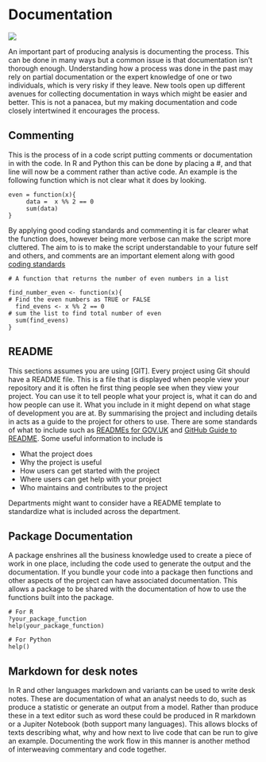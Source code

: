 # Documentation

![](static/commenting.jpg)


An important part of producing analysis is documenting the process. This can be done in many ways but a common issue is that documentation isn't thorough enough.  Understanding how a process was done in the past may rely on partial documentation or the expert knowledge of one or two individuals, which is very risky if they leave. New tools open up different avenues for collecting documentation in ways which might be easier and better. This is not a panacea, but my making documentation and code closely intertwined it encourages the process.

## Commenting
This is the process of in a code script putting comments or documentation in with the code. In R and Python this can be done by placing a #, and that line will now be a comment rather than active code. An example is the following function which is not clear what it does by looking.

```
even = function(x){
     data =  x %% 2 == 0
     sum(data)
}

```
By applying good coding standards and commenting it is far clearer what the function does, however being more verbose can make the script more cluttered. The aim to is to make the script understandable to your future self and others, and comments are an important element along with good [coding standards](Coding_Guidelines)

```
# A function that returns the number of even numbers in a list

find_number_even <- function(x){
# Find the even numbers as TRUE or FALSE
  find_evens <- x %% 2 == 0
# sum the list to find total number of even
  sum(find_evens)
}

```
## README

This sections assumes you are using [GIT]. Every project using Git should have a README file. This is a file that is displayed when people view your repository and it is often he first thing people see when they view your project. You can use it to tell people what your project is, what it can do and how people can use it. What you include in it might depend on what stage of development you are at. By summarising the project and including details in acts as a guide to the project for others to use. There are some standards of what to include such as [READMEs for GOV.UK](https://docs.publishing.service.gov.uk/manual/readmes.html) and
[GitHub Guide to README](https://help.github.com/en/articles/about-readmes).
Some useful information to include is

* What the project does
* Why the project is useful
* How users can get started with the project
* Where users can get help with your project
* Who maintains and contributes to the project

Departments might want to consider have a README template to standardize what is included across the department.

## Package Documentation

A package enshrines all the business knowledge used to create a piece of work in one place, including the code used to generate the output and the documentation. If you bundle your code into a package then functions and other aspects of the project can have associated documentation. This allows a package to be shared with the documentation of how to use the functions built into the package.

```
# For R
?your_package_function
help(your_package_function)

# For Python
help()

```

##  Markdown for desk notes

In R and other languages markdown and variants can be used to write desk notes. These are documentation of what an analyst needs to do, such as produce a statistic or generate an output from a model. Rather than produce these in a text editor such as word these could be produced in R markdown or a Jupiter Notebook (both support many languages). This allows blocks of texts describing what, why and how next to live code that can be run to give an example. Documenting the work flow in this manner is another method of interweaving commentary and code together.    

